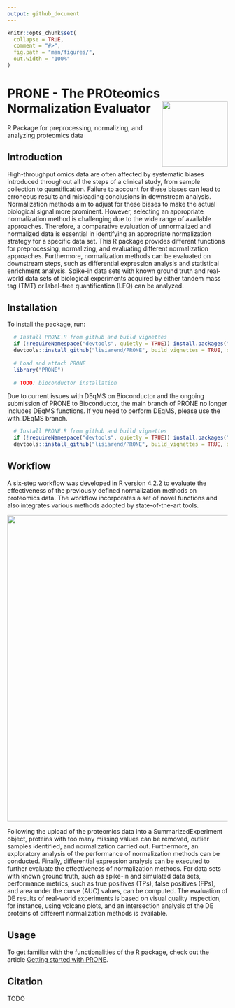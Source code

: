 ```yaml
---
output: github_document
---
```


<!-- README.md is generated from README.Rmd. Please edit that file -->

```r
knitr::opts_chunk$set(
  collapse = TRUE,
  comment = "#>",
  fig.path = "man/figures/",
  out.width = "100%"
)
```

# PRONE - The PROteomics Normalization Evaluator <img src="man/figures/PRONE_package_logo.png" align="right" alt="" width="150" />



R Package for preprocessing, normalizing, and analyzing proteomics data

## Introduction

High-throughput omics data are often affected by systematic biases introduced throughout all the steps of a clinical study, from sample collection to quantification.
Failure to account for these biases can lead to erroneous results and misleading conclusions in downstream analysis.
Normalization methods aim to adjust for these biases to make the actual biological signal more prominent.
However, selecting an appropriate normalization method is challenging due to the wide range of available approaches.
Therefore, a comparative evaluation of unnormalized and normalized data is essential in identifying an appropriate normalization strategy for a specific data set.
This R package provides different functions for preprocessing, normalizing, and evaluating different normalization approaches.
Furthermore, normalization methods can be evaluated on downstream steps, such as differential expression analysis and statistical enrichment analysis.
Spike-in data sets with known ground truth and real-world data sets of biological experiments acquired by either tandem mass tag (TMT) or label-free quantification (LFQ) can be analyzed.

## Installation

To install the package, run:

```r
  # Install PRONE.R from github and build vignettes
  if (!requireNamespace("devtools", quietly = TRUE)) install.packages("devtools")
  devtools::install_github("lisiarend/PRONE", build_vignettes = TRUE, dependencies = TRUE)
  
  # Load and attach PRONE 
  library("PRONE")
  
  # TODO: bioconductor installation
```

Due to current issues with DEqMS on Bioconductor and the ongoing submission of PRONE to Bioconductor, the main branch of PRONE no longer includes DEqMS functions. If you need to perform DEqMS, please use the with_DEqMS branch.

```r
  # Install PRONE.R from github and build vignettes
  if (!requireNamespace("devtools", quietly = TRUE)) install.packages("devtools")
  devtools::install_github("lisiarend/PRONE", build_vignettes = TRUE, dependencies = TRUE, ref = "develop")
```


## Workflow

A six-step workflow was developed in R version 4.2.2 to evaluate the effectiveness of the previously defined normalization methods on proteomics data.
The workflow incorporates a set of novel functions and also integrates various methods adopted by state-of-the-art tools.

<img src="man/figures/Workflow_PRONE.png" width="700"/>

Following the upload of the proteomics data into a SummarizedExperiment object, proteins with too many missing values can be removed, outlier samples identified, and normalization carried out.
Furthermore, an exploratory analysis of the performance of normalization methods can be conducted.
Finally, differential expression analysis can be executed to further evaluate the effectiveness of normalization methods.
For data sets with known ground truth, such as spike-in and simulated data sets, performance metrics, such as true positives (TPs), false positives (FPs), and area under the curve (AUC) values, can be computed.
The evaluation of DE results of real-world experiments is based on visual quality inspection, for instance, using volcano plots, and an intersection analysis of the DE proteins of different normalization methods is available.

## Usage

To get familiar with the functionalities of the R package, check out the article [Getting started with PRONE](https://lisiarend.github.io/PRONE/articles/PRONE.html).


## Citation

TODO
